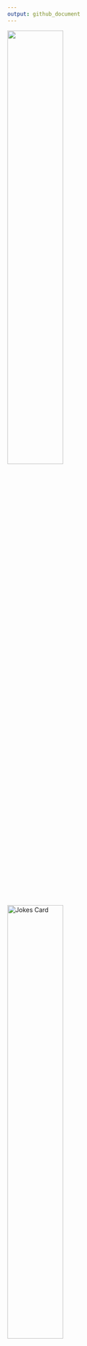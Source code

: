 ```yaml
---
output: github_document
---
```


<div align="center">
  <img height="50%" width="auto" src ="https://quotes-github-readme.vercel.app/api?type=horizontal&theme=graywhite"> <br> <br>
  <img height="50%" width="auto" src="https://readme-jokes.vercel.app/api?theme=graywhite" alt="Jokes Card">
</div>